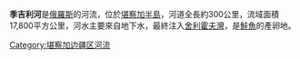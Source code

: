 '''季吉利河'''是[[俄羅斯|俄羅斯]]的河流，位於[[堪察加半島|堪察加半島]]，河道全長約300公里，流域面積17,800平方公里，河水主要來自地下水，最終注入[[舍利霍夫灣|舍利霍夫灣]]，是[[鮭魚|鮭魚]]的產卵地。

{{Russia-geo-stub}}

[[Category:堪察加边疆区河流|Category:堪察加边疆区河流]]